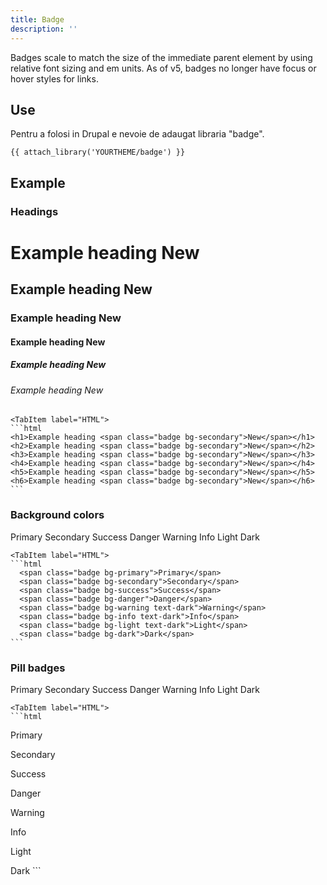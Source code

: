 ```yaml
---
title: Badge
description: ''
---
```


Badges scale to match the size of the immediate parent element by using relative font sizing and em units. As of v5, badges no longer have focus or hover styles for links.

## Use

Pentru a folosi in Drupal e nevoie de adaugat libraria "badge".

```twig
{{ attach_library('YOURTHEME/badge') }}
```

## Example

### Headings

<Tabs>
	<TabItem label="Example">
    <h1>Example heading <span class="badge bg-secondary">New</span></h1>
    <h2>Example heading <span class="badge bg-secondary">New</span></h2>
    <h3>Example heading <span class="badge bg-secondary">New</span></h3>
    <h4>Example heading <span class="badge bg-secondary">New</span></h4>
    <h5>Example heading <span class="badge bg-secondary">New</span></h5>
    <h6>Example heading <span class="badge bg-secondary">New</span></h6>
  </TabItem>

	<TabItem label="HTML">
    ```html
    <h1>Example heading <span class="badge bg-secondary">New</span></h1>
    <h2>Example heading <span class="badge bg-secondary">New</span></h2>
    <h3>Example heading <span class="badge bg-secondary">New</span></h3>
    <h4>Example heading <span class="badge bg-secondary">New</span></h4>
    <h5>Example heading <span class="badge bg-secondary">New</span></h5>
    <h6>Example heading <span class="badge bg-secondary">New</span></h6>
    ```
  </TabItem>
</Tabs>

### Background colors

<Tabs>
	<TabItem label="Example">
    <span class="badge bg-primary">Primary</span>
    <span class="badge bg-secondary">Secondary</span>
    <span class="badge bg-success">Success</span>
    <span class="badge bg-danger">Danger</span>
    <span class="badge bg-warning text-dark">Warning</span>
    <span class="badge bg-info text-dark">Info</span>
    <span class="badge bg-light text-dark">Light</span>
    <span class="badge bg-dark">Dark</span>
  </TabItem>

	<TabItem label="HTML">
    ```html
      <span class="badge bg-primary">Primary</span>
      <span class="badge bg-secondary">Secondary</span>
      <span class="badge bg-success">Success</span>
      <span class="badge bg-danger">Danger</span>
      <span class="badge bg-warning text-dark">Warning</span>
      <span class="badge bg-info text-dark">Info</span>
      <span class="badge bg-light text-dark">Light</span>
      <span class="badge bg-dark">Dark</span>
    ```
  </TabItem>
</Tabs>

### Pill badges

<Tabs>
	<TabItem label="Example">
    <span class="badge rounded-pill bg-primary">Primary</span>
    <span class="badge rounded-pill bg-secondary">Secondary</span>
    <span class="badge rounded-pill bg-success">Success</span>
    <span class="badge rounded-pill bg-danger">Danger</span>
    <span class="badge rounded-pill bg-warning text-dark">Warning</span>
    <span class="badge rounded-pill bg-info text-dark">Info</span>
    <span class="badge rounded-pill bg-light text-dark">Light</span>
    <span class="badge rounded-pill bg-dark">Dark</span>
  </TabItem>

	<TabItem label="HTML">
    ```html
  <!-- Primary badge -->
  <span class="badge rounded-pill bg-primary">Primary</span>

  <!-- Secondary badge -->
  <span class="badge rounded-pill bg-secondary">Secondary</span>

  <!-- Success badge -->
  <span class="badge rounded-pill bg-success">Success</span>

  <!-- Danger badge -->
  <span class="badge rounded-pill bg-danger">Danger</span>

  <!-- Warning badge -->
  <span class="badge rounded-pill bg-warning text-dark">Warning</span>

  <!-- Info badge -->
  <span class="badge rounded-pill bg-info text-dark">Info</span>

  <!-- Light badge -->
  <span class="badge rounded-pill bg-light text-dark">Light</span>

  <!-- Dark badge -->
  <span class="badge rounded-pill bg-dark">Dark</span>
    ```
  </TabItem>
</Tabs>
